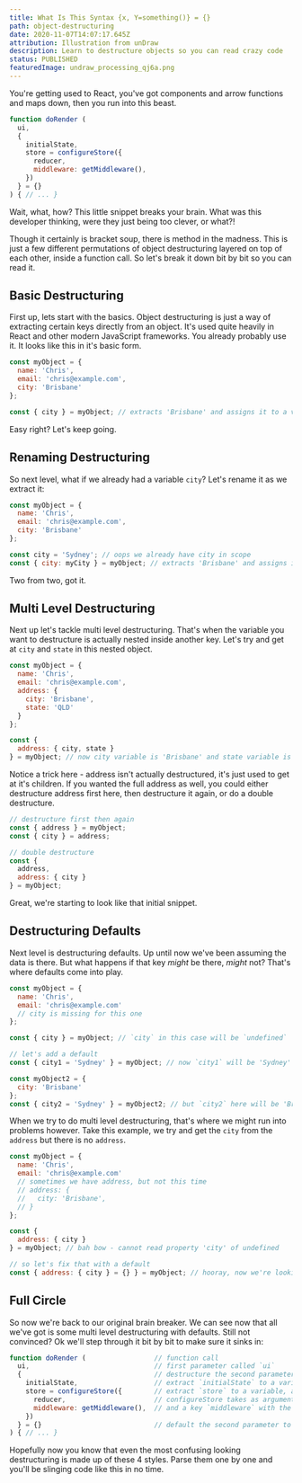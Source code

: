 ```yaml
---
title: What Is This Syntax {x, Y=something()} = {}
path: object-destructuring
date: 2020-11-07T14:07:17.645Z
attribution: Illustration from unDraw
description: Learn to destructure objects so you can read crazy code
status: PUBLISHED
featuredImage: undraw_processing_qj6a.png
---
```

You're getting used to React, you've got components and arrow functions and maps down, then you run into this beast.

```js
function doRender (
  ui,
  {
    initialState,
    store = configureStore({
      reducer,
      middleware: getMiddleware(),
    })
  } = {}
) { // ... }
```

Wait, what, how? This little snippet breaks your brain. What was this developer thinking, were they just being too clever, or what?!

Though it certainly is bracket soup, there is method in the madness. This is just a few different permutations of object destructuring layered on top of each other, inside a function call. So let's break it down bit by bit so you can read it.

## Basic Destructuring

First up, lets start with the basics. Object destructuring is just a way of extracting certain keys directly from an object. It's used quite heavily in React and other modern JavaScript frameworks. You already probably use it. It looks like this in it's basic form.

```js
const myObject = {
  name: 'Chris',
  email: 'chris@example.com',
  city: 'Brisbane'
};

const { city } = myObject; // extracts 'Brisbane' and assigns it to a variable `city`
```

Easy right? Let's keep going.

## Renaming Destructuring

So next level, what if we already had a variable `city`? Let's rename it as we extract it:

```js
const myObject = {
  name: 'Chris',
  email: 'chris@example.com',
  city: 'Brisbane'
};

const city = 'Sydney'; // oops we already have city in scope
const { city: myCity } = myObject; // extracts 'Brisbane' and assigns it to a variable `myCity`
```

Two from two, got it.

## Multi Level Destructuring

Next up let's tackle multi level destructuring. That's when the variable you want to destructure is actually nested inside another key. Let's try and get at `city` and `state` in this nested object.

```js
const myObject = {
  name: 'Chris',
  email: 'chris@example.com',
  address: {
    city: 'Brisbane',
    state: 'QLD'
  }
};

const {
  address: { city, state }
} = myObject; // now city variable is 'Brisbane' and state variable is 'QLD'
```

Notice a trick here - address isn't actually destructured, it's just used to get at it's children. If you wanted the full address as well, you could either destructure address first here, then destructure it again, or do a double destructure.

```js
// destructure first then again
const { address } = myObject;
const { city } = address;

// double destructure
const {
  address,
  address: { city }
} = myObject;
```

Great, we're starting to look like that initial snippet.

## Destructuring Defaults

Next level is destructuring defaults. Up until now we've been assuming the data is there. But what happens if that key _might_ be there, _might_ not? That's where defaults come into play.

```js
const myObject = {
  name: 'Chris',
  email: 'chris@example.com'
  // city is missing for this one
};

const { city } = myObject; // `city` in this case will be `undefined`

// let's add a default
const { city1 = 'Sydney' } = myObject; // now `city1` will be 'Sydney' since it's not set

const myObject2 = {
  city: 'Brisbane'
};
const { city2 = 'Sydney' } = myObject2; // but `city2` here will be 'Brisbane' since it was set
```

When we try to do multi level destructuring, that's where we might run into problems however. Take this example, we try and get the `city` from the `address` but there is no `address`.

```js
const myObject = {
  name: 'Chris',
  email: 'chris@example.com'
  // sometimes we have address, but not this time
  // address: {
  //   city: 'Brisbane',
  // }
};

const {
  address: { city }
} = myObject; // bah bow - cannot read property 'city' of undefined

// so let's fix that with a default
const { address: { city } = {} } = myObject; // hooray, now we're looking for city on an empty default object, which won't fail
```

## Full Circle

So now we're back to our original brain breaker. We can see now that all we've got is some multi level destructuring with defaults. Still not convinced? Ok we'll step through it bit by bit to make sure it sinks in:

```js
function doRender (                 // function call
  ui,                               // first parameter called `ui`
  {                                 // destructure the second parameter
    initialState,                   // extract `initialState` to a variable
    store = configureStore({        // extract `store` to a variable, and if it's unset, default to the result of configureStore()
      reducer,                      // configureStore takes as argument an object with key `reducer` (which has the value of the variable `reducer`)
      middleware: getMiddleware(),  // and a key `middleware` with the value returned from `getMiddleware()`
    })
  } = {}                            // default the second parameter to empty object, as it is optional
) { // ... }
```

Hopefully now you know that even the most confusing looking destructuring is made up of these 4 styles. Parse them one by one and you'll be slinging code like this in no time.
